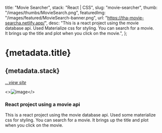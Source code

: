   title: "Movie Searcher",
  stack: "React | CSS",
  slug: "movie-searcher",
  thumb: "/images/thumbs/MovieSearch.png",
  featuredImg: "/images/featured/MovieSearch-banner.png",
  url: "https://tha-movie-searcha.netlify.app/",
  desc: "This is a react project using the movie database api. Used Materialize css for styling. You can search for a movie. It brings up the title and plot when you click on the movie.",
};

# {metadata.title}

## {metadata.stack}

[_...view site_](https://tha-movie-searcha.netlify.app)<BackBtn/>

<>![image](/images/featured/MovieSearch-banner.png)</>

### React project using a movie api

This is a react project using the movie database api. Used some materialize css for styling. You can search for a movie. It brings up the title and plot when you click on the movie.
